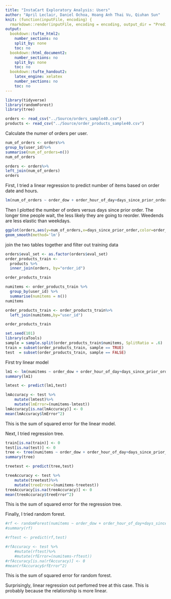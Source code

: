 ```yaml
---
title: "InstaCart Exploratory Analysis: Users"
author: "April Leclair, Daniel Ochoa, Hoang Anh Thai Vu, Qiuhan Sun"
knit: (function(inputFile, encoding) {
  rmarkdown::render(inputFile, encoding = encoding, output_dir = "PredictiveAnalysis_HTML_Output") })
output:
  bookdown::tufte_html2:
    number_sections: no
    split_by: none
    toc: no
  bookdown::html_document2:
    number_sections: no
    split_by: none
    toc: no
  bookdown::tufte_handout2:
    latex_engine: xelatex
    number_sections: no
    toc: no
---
```


```r
library(tidyverse)
library(randomForest)
library(tree)
```

```r
orders <- read_csv("../Source/orders_sample40.csv")
products <- read_csv("../Source/order_products_sample40.csv")
```

Calculate the numer of orders per user. 

```r
num_of_orders <- orders%>%
group_by(user_id)%>%
summarise(num_of_orders=n())
num_of_orders
```

```r
orders <- orders%>%
left_join(num_of_orders)
orders
```

First, I tried a linear regression to predict number of items based on order date and hours.
```r
lm(num_of_orders ~ order_dow + order_hour_of_day+days_since_prior_order, orders)
```
Then I plotted the number of orders versus days since prior order. The longer time people wait, the less likely they are going to reorder. Weedends are less elastic than weekdays.
```r
ggplot(orders,aes(y=num_of_orders,x=days_since_prior_order,color=order_dow)) +
geom_smooth(method='lm')
```

join the two tables together and filter out training data
```r
orders$eval_set <- as.factor(orders$eval_set)
order_products_train <-
  products %>%
  inner_join(orders, by="order_id") 
```

```r
order_products_train
```

```r
numitems <- order_products_train %>%
  group_by(user_id) %>%
  summarise(numitems = n())
numitems
```


```r
order_products_train <- order_products_train%>%
  left_join(numitems,by="user_id")
```

```r
order_products_train
```

```r
set.seed(101) 
library(caTools)
sample = sample.split(order_products_train$numitems, SplitRatio = .6)
train = subset(order_products_train, sample == TRUE)
test  = subset(order_products_train, sample == FALSE)
```

First try linear model
```r
lm1 <- lm(numitems ~ order_dow + order_hour_of_day+days_since_prior_order, train)
summary(lm1)
```
```r
lmtest <- predict(lm1,test)
```

```r
lmAccuracy <- test %>% 
    mutate(lmtest)%>%
    mutate(lmError=(numitems-lmtest))
lmAccuracy[is.na(lmAccuracy)] <- 0
mean(lmAccuracy$lmError^2)
```
This is the sum of squared error for the linear model. 

Next, I tried regression tree.
```r
train[is.na(train)] <- 0
test[is.na(test)] <- 0
tree <- tree(numitems ~ order_dow + order_hour_of_day+days_since_prior_order, train)
summary(tree)
```

```r
treetest <- predict(tree,test)
```

```r
treeAccuracy <- test %>% 
    mutate(treetest)%>%
    mutate(treeError=(numitems-treetest))
treeAccuracy[is.na(treeAccuracy)] <- 0
mean(treeAccuracy$treeError^2)
```
This is the sum of squared error for the regression tree.

Finally, I tried random forest.
```r
#rf <- randomForest(numitems ~ order_dow + order_hour_of_day+days_since_prior_order, train)
#summary(rf)
```

```r
#rftest <- predict(rf,test)
```

```r
#rfAccuracy <- test %>% 
    #mutate(rftest)%>%
    #mutate(rfError=(numitems-rftest))
#rfAccuracy[is.na(rfAccuracy)] <- 0
#mean(rfAccuracy$rfError^2)
```

This is the sum of squared error for random forest.

Surprisingly, linear regression out perfomed tree at this case. This is probably because the relationship is more linear.

